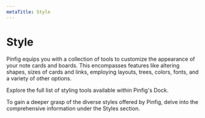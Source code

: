 ```yaml
---
metaTitle: Style
---
```


# Style

Pinfig equips you with a collection of tools to customize the appearance of your note cards and boards. This encompasses features like altering shapes, sizes of cards and links, employing layouts, trees, colors, fonts, and a variety of other options.

Explore the full list of styling tools available within Pinfig's Dock.

To gain a deeper grasp of the diverse styles offered by Pinfig, delve into the comprehensive information under the Styles section.

